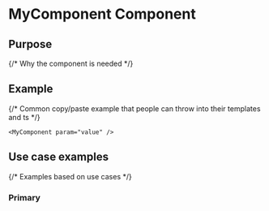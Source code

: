 
# MyComponent Component

## Purpose

{/* Why the component is needed */}

## Example

{/* Common copy/paste example that people can throw into their templates and ts */}

```tsx
<MyComponent param="value" />
```

## Use case examples

{/* Examples based on use cases */}

### Primary

<Canvas>
  <Story id="mycomponent--primary" />
</Canvas>
